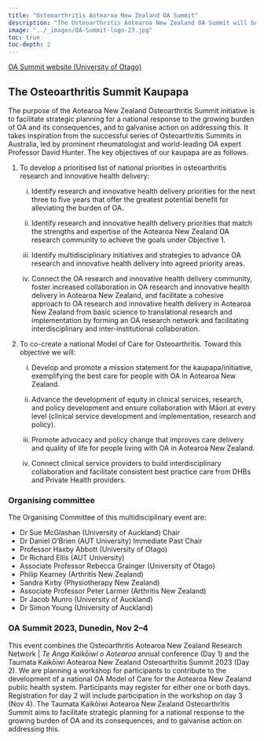 ```yaml
---
title: "Osteoarthritis Aotearoa New Zealand OA Summit"
description: "The Osteoarthritis Aotearoa New Zealand OA Summit will be held in Dunedin on 2--4 November."
image: "../_images/OA-Summit-logo-23.jpg"
toc: true
toc-depth: 2
---
```


[OA Summit website (University of Otago)](https://events.otago.ac.nz/2023-oa-summit)

## The Osteoarthritis Summit Kaupapa

The purpose of the Aotearoa New Zealand Osteoarthritis Summit initiative is to facilitate strategic planning for a national response to the growing burden of OA and its consequences, and to galvanise action on addressing this. It takes inspiration from the successful series of Osteoarthritis Summits in Australia, led by prominent rheumatologist and world-leading OA expert Professor David Hunter. The key objectives of our kaupapa are as follows.

1. To develop a prioritised list of national priorities in osteoarthritis research and innovative health delivery:

    (i) Identify research and innovative health delivery priorities for the next three to five years that offer the greatest potential benefit for alleviating the burden of OA.
  
    (ii) Identify research and innovative health delivery priorities that match the strengths and expertise of the Aotearoa New Zealand OA research community to achieve the goals under Objective 1.
  
    (iii) Identify multidisciplinary initiatives and strategies to advance OA research and innovative health delivery into agreed priority areas.
  
    (iv) Connect the OA research and innovative health delivery community, foster increased collaboration in OA research and innovative health delivery in Aotearoa New Zealand, and facilitate a cohesive approach to OA research and innovative health delivery in Aotearoa New Zealand from basic science to translational research and implementation by forming an OA research network and facilitating interdisciplinary and inter-institutional collaboration.

2. To co-create a national Model of Care for Osteoarthritis. Toward this objective we will:

    (i) Develop and promote a mission statement for the kaupapa/initiative, exemplifying the best care for people with OA in Aotearoa New Zealand.
    
    (ii) Advance the development of equity in clinical services, research, and policy development and ensure collaboration with Māori at every level (clinical service development and implementation, research and policy).
    
    (iii) Promote advocacy and policy change that improves care delivery and quality of life for people living with OA in Aotearoa New Zealand.
    
    (iv) Connect clinical service providers to build interdisciplinary collaboration and facilitate consistent best practice care from DHBs and Private Health providers.

### Organising committee

The Organising Committee of this multidisciplinary event are:

* Dr Sue McGlashan (University of Auckland) Chair
* Dr Daniel O’Brien (AUT University) Immediate Past Chair
* Professor Haxby Abbott (University of Otago)
* Dr Richard Ellis (AUT University)
* Associate Professor Rebecca Grainger (University of Otago)
* Philip Kearney (Arthritis New Zealand)
* Sandra Kirby (Physiotherapy New Zealand)
* Associate Professor Peter Larmer (Arthritis New Zealand)
* Dr Jacob Munro (University of Auckland)
* Dr Simon Young (University of Auckland)

### OA Summit 2023, Dunedin, Nov 2--4

This event combines the Osteoarthritis Aotearoa New Zealand Research Network | *Te Anga Kaikōiwi o Aotearoa* annual conference (Day 1) and the Taumata Kaikōiwi Aotearoa New Zealand Osteoarthritis Summit 2023 (Day 2). We are planning a workshop for participants to contribute to the development of a national OA Model of Care for the Aotearoa New Zealand public health system. Participants may register for either one or both days. Registration for day 2 will include participation in the workshop on day 3 (Nov 4). The Taumata Kaikōiwi Aotearoa New Zealand Osteoarthritis Summit aims to facilitate strategic planning for a national response to the growing burden of OA and its consequences, and to galvanise action on addressing this.
